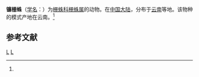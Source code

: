 {{Speciesbox
| taxon = Hahnia falcata
| binomial_authority = (Wang, 1989)<ref name='id14011'>{{cite web| url =http://www.bioinfo.cn/db05/BjdwSpecies.php?action=view&id=14011| title =镰栅蛛| work =《中国动物物种编目数据库》| publisher =中国科学院微生物研究所| author =中国科学院动物研究所| accessdate =2009-04-28| deadurl =yes| archiveurl =https://web.archive.org/web/20160305025653/http://www.bioinfo.cn/db05/BjdwSpecies.php?action=view&id=14011| archivedate =2016-03-05}}</ref>
}}

'''镰栅蛛'''（[[学名|学名]]：{{lang|la|''Hahnia falcata''}}）为[[栅蛛科|栅蛛科]][[栅蛛属|栅蛛属]]的动物。在[[中国大陆|中国大陆]]，分布于[[云南|云南]]等地。该物种的模式产地在云南。<ref name='id14011'/>

== 参考文献 ==
{{reflist}}

{{taxonbar}}
[[Category:_1989年描述的动物|L]]
[[Category:栅蛛属|L]]